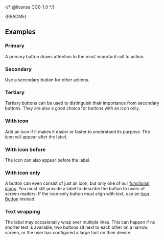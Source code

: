 {/* @license CC0-1.0 */}


<Meta of={ButtonStories} />

<Markdown>{README}</Markdown>

<Primary />

<Controls />

## Examples

### Primary

A primary button draws attention to the most important call to action.

<Canvas of={ButtonStories.Primary} />

### Secondary

Use a secondary button for other actions.

<Canvas of={ButtonStories.Secondary} />

### Tertiary

Tertiary buttons can be used to distinguish their importance from secondary buttons.
They are also a good choice for buttons with an icon only.

<Canvas of={ButtonStories.Tertiary} />

### With icon

Add an icon if it makes it easier or faster to understand its purpose.
The icon will appear after the label.

<Canvas of={ButtonStories.WithIcon} />

### With icon before

The icon can also appear before the label.

<Canvas of={ButtonStories.WithIconBefore} />

### With icon only

A button can even consist of just an icon, but only one of our [functional icons](/docs/brand-assets-icons--docs#functional-icons).
You must still provide a label to describe the button to users of screen readers.
If the icon-only button must align with text, use an [Icon Button](/docs/components-buttons-icon-button--docs) instead.

<Canvas of={ButtonStories.WithIconOnly} />

### Text wrapping

The label may occasionally wrap over multiple lines.
This can happen if no shorter text is available, two buttons sit next to each other on a narrow screen, or the user has configured a large font on their device.

<Canvas of={ButtonStories.TextWrapping} />
